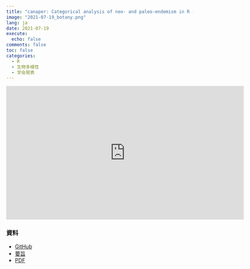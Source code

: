 ```yaml
---
title: "canaper: Categorical analysis of neo- and paleo-endemism in R (Botany 2021 ポスター)"
image: "2021-07-19_botany.png"
lang: ja
date: 2021-07-19
execute:
  echo: false
comments: false
toc: false
categories:
  - R
  - 生物多様性
  - 学会発表
---
```


<iframe width="640" height="360" src="https://www.youtube.com/embed/LXn_ziEli_Q" title="YouTube video player" frameborder="0" allow="accelerometer; autoplay; clipboard-write; encrypted-media; gyroscope; picture-in-picture; web-share" allowfullscreen></iframe>

### 資料

- [GitHub](https://github.com/ropensci/canaper)
- [要旨](https://2021.botanyconference.org/engine/search/index.php?func=detail&aid=1117)
- [PDF](https://github.com/joelnitta/botany_poster_2021/raw/main/canaper.pdf)